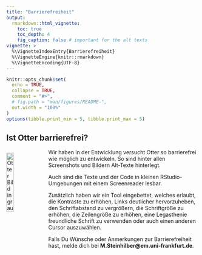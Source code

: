 ```yaml
---
title: "Barrierefreiheit"
output:
  rmarkdown::html_vignette:
    toc: true
    toc_depth: 4
    fig_caption: false # important for the alt texts
vignette: >
  %\VignetteIndexEntry{Barrierefreiheit}
  %\VignetteEngine{knitr::rmarkdown}
  %\VignetteEncoding{UTF-8}
---
```


```r
knitr::opts_chunk$set(
  echo = TRUE,
  collapse = TRUE,
  comment = "#>",
  # fig.path = "man/figures/README-",
  out.width = "100%"
)
options(tibble.print_min = 5, tibble.print_max = 5)
```



## Ist Otter barrierefrei?

<img src="figures/grey_otter.png" style="float: left; width: 20%; margin: 10px 10px 10px 0px" alt="Otter Bild in grau" />

Wir haben in der Entwicklung versucht Otter so barrierefrei wie möglich zu entwickeln. So sind hinter allen Screenshots und Bildern Alt-Texte hinterlegt.

Auch sind die Texte und der Code in kleinen RStudio-Umgebungen mit einem Screenreader lesbar.

Zusätzlich haben wir ein Tool eingebettet, welches erlaubt, die Kontraste zu erhöhen, Links deutlicher hervorzuheben, den Schriftabstand zu vergrößern, die Schriftgröße zu erhöhen, die Zeilengröße zu erhöhen, eine Legasthenie freundliche Schrift zu verwenden oder auch einen anderen Cursor auszuwählen.

Falls Du Wünsche oder Anmerkungen zur Barrierefreiheit hast, melde dich bei **M.Steinhilber@em.uni-frankfurt.de**.
